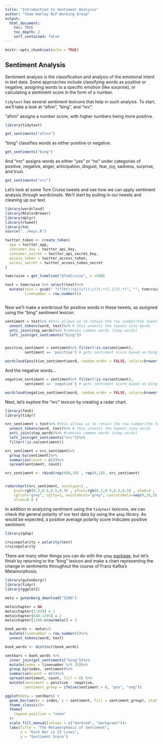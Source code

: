 ```yaml
---
title: "Introduction to Sentiment Analysis"
author: "Team Hanley NLP Working Group"
output:
  html_document:
    toc: TRUE
    toc_depth: 2
    self_contained: false
---
```


```r
knitr::opts_chunk$set(echo = TRUE)
```

## Sentiment Analysis


Sentiment analysis is the classification and analysis of the emotional intent in text data. Some approaches include classifying words as positive or negative, assigning words to a specific emotion (like surprise), or calculating a sentiment score in the form of a number.  


`tidytext` has several sentiment lexicons that help in such analysis. To start, we'll take a look at "afinn", "bing", and "nrc".  

"afinn" assigns a number score, with higher numbers being more positive.


```r

library(tidytext)

get_sentiments("afinn")

```



"bing" classifies words as either positive or negative.



```r

get_sentiments("bing")

```



And "nrc" assigns words as either "yes" or "no" under categories of positive, negative, anger, anticipation, disgust, fear, joy, sadness, surprise, and trust.



```r

get_sentiments("nrc")

```



Let's look at some Tom Cruise tweets and see how we can apply sentiment analysis through wordclouds. We'll start by pulling in our tweets and cleaning up our text.



```r


library(wordcloud)
library(RColorBrewer)
library(dplyr)
library(rtweet)
library(tm)
source("../keys.R")

twitter_token <- create_token(
  app = twitter_app,
  consumer_key = twitter_api_key,
  consumer_secret = twitter_api_secret_key,
  access_token = twitter_access_token,
  access_secret = twitter_access_token_secret
)

tomcruise = get_timeline("@TomCruise", n =500)

text = tomcruise %>% select(text)%>%
  mutate(text = gsub(" ?(f|ht)(tp)(s?)(://)(.*)[.|/](.*)", "", tomcruise$text),
         linenumber = row_number())



```



Now we'll make a wordcloud for positive words in these tweets, as assigned using the "bing" sentiment lexicon.



```r


sentiment = text%>% #this allows us to retain the row number/the tweet
  unnest_tokens(word, text)%>% # this unnests the tweets into words
  anti_join(stop_words)%>% #removes common words (stop words)
  left_join(get_sentiments("bing"))


positive_sentiment = sentiment%>% filter(!is.na(sentiment),
         sentiment == 'positive') # gets sentiment score based on bing dictionary

wordcloud(positive_sentiment$word, random.order = FALSE, colors=brewer.pal(6, "Dark2"))


```



And the negative words...



```r


negative_sentiment = sentiment%>% filter(!is.na(sentiment),
         sentiment == 'negative') # gets sentiment score based on bing dictionary

wordcloud(negative_sentiment$word, random.order = FALSE, colors=brewer.pal(6, "Dark2"))


```



Next, let's explore the "nrc" lexicon by creating a radar chart.


```r

library(fmsb)
library(tidyr)

nrc_sentiment = text%>% #this allows us to retain the row number/the tweet
  unnest_tokens(word, text)%>% # this unnests the tweets into words
  anti_join(stop_words)%>% #removes common words (stop words)
  left_join(get_sentiments("nrc"))%>%
  filter(!is.na(sentiment))

nrc_sentiment = nrc_sentiment%>%
  group_by(sentiment)%>%
  summarise(count = n())%>%
  spread(sentiment, count)

nrc_sentiment <- rbind(rep(400,10) , rep(0,10), nrc_sentiment)


radarchart(nrc_sentiment, axistype=1 , 
    pcol=rgb(0.2,0.5,0.5,0.9) , pfcol=rgb(0.2,0.5,0.5,0.5) , plwd=4 , 
    cglcol="grey", cglty=1, axislabcol="grey", caxislabels=seq(0,20,5), cglwd=0.8,
    vlcex=0.8 )


```



In addition to analyzing sentiment using the `tidytext` lexicons, we can check the general polarity of our text data by using the `qdap` library. As would be expected, a positive average polarity score indicates positive sentiment.



```r


library(qdap)

cruisepolarity = polarity(text)
cruisepolarity

```


There are many other things you can do with the `qdap` [package](https://cran.r-project.org/web/packages/qdap/qdap.pdf), but let's finish by returning to the "bing" lexicon and make a chart representing the change in sentiments throughout the course of Franz Kafka's Metamorphosis. 



```r

library(gutenbergr)
library(tidyr)
library(ggplot2)

meta = gutenberg_download("5200")

meta$chapter = NA
meta$chapter[1:639] = 1
meta$chapter[640:1295] = 2
meta$chapter[1296:nrow(meta)] = 3

book_words <- meta%>%
  mutate(linenumber = row_number())%>%
  unnest_tokens(word, text)

book_words <- distinct(book_words)

sentbars = book_words %>%
  inner_join(get_sentiments("bing"))%>%
  mutate(index = linenumber %/% 25)%>%
  group_by(index, sentiment)%>%
  summarise(count = n())%>%
  spread(sentiment, count, fill = 0) %>%
  mutate(sentiment = positive - negative,
         sentiment_group = ifelse(sentiment > 0, "pos", "neg"))

ggplot(data = sentbars) +
  geom_bar(aes(x = index, y = sentiment, fill = sentiment_group), stat = "identity")+
  theme_classic()+
  theme(
    legend.position = "none"
  )+
  scale_fill_manual(values = c("darkred", "darkgreen"))+
  labs(title = "The Metamorphosis of Sentiment",
       x = "Each Bar is 25 Lines",
       y = "Sentiment Score")


```



